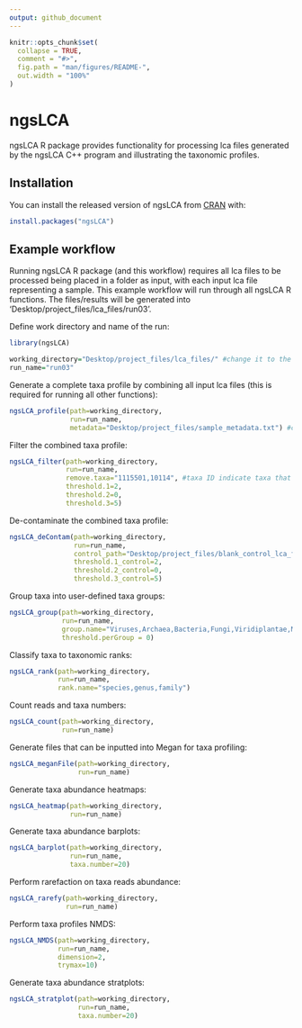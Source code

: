 ```yaml
---
output: github_document
---
```


<!-- README.md is generated from README.Rmd. Please edit that file -->

```r
knitr::opts_chunk$set(
  collapse = TRUE,
  comment = "#>",
  fig.path = "man/figures/README-",
  out.width = "100%"
)
```

# ngsLCA
<!-- badges: start -->
<!-- badges: end -->

ngsLCA R package provides functionality for processing lca files generated by the ngsLCA C++ program and illustrating the taxonomic profiles.

## Installation

You can install the released version of ngsLCA from [CRAN](https://CRAN.R-project.org) with:

``` r
install.packages("ngsLCA")
```

## Example workflow

Running ngsLCA R package (and this workflow) requires all lca files to be processed being placed in a folder as input, with each input lca file representing a sample. This example workflow will run through all ngsLCA R functions. The files/results will be generated into 'Desktop/project_files/lca_files/run03'.


Define work directory and name of the run:
```r
library(ngsLCA)

working_directory="Desktop/project_files/lca_files/" #change it to the path of your lca files folder
run_name="run03"
```


Generate a complete taxa profile by combining all input lca files (this is required for running all other functions):
```r
ngsLCA_profile(path=working_directory,
               run=run_name,
               metadata="Desktop/project_files/sample_metadata.txt") #change it to the path of your sample metadata.
```


Filter the combined taxa profile:
```r
ngsLCA_filter(path=working_directory,
              run=run_name,
              remove.taxa="1115501,10114", #taxa ID indicate taxa that will be removed from the results.
              threshold.1=2,
              threshold.2=0,
              threshold.3=5)
```


De-contaminate the combined taxa profile:
```r
ngsLCA_deContam(path=working_directory,
                run=run_name,
                control_path="Desktop/project_files/blank_control_lca_files/", #change it to the path of your blank control lca files folder
                threshold.1_control=2,
                threshold.2_control=0,
                threshold.3_control=5)
```


Group taxa into user-defined taxa groups:
```r        
ngsLCA_group(path=working_directory,
             run=run_name,
             group.name="Viruses,Archaea,Bacteria,Fungi,Viridiplantae,Metazoa",
             threshold.perGroup = 0)
```


Classify taxa to taxonomic ranks:
```r
ngsLCA_rank(path=working_directory,
            run=run_name,
            rank.name="species,genus,family")
```


Count reads and taxa numbers:
```r
ngsLCA_count(path=working_directory,
             run=run_name)
```


Generate files that can be inputted into Megan for taxa profiling:
```r
ngsLCA_meganFile(path=working_directory,
                 run=run_name)
```


Generate taxa abundance heatmaps:
```r
ngsLCA_heatmap(path=working_directory,
               run=run_name)
```


Generate taxa abundance barplots:
```r
ngsLCA_barplot(path=working_directory,
               run=run_name,
               taxa.number=20)
```


Perform rarefaction on taxa reads abundance:
```r
ngsLCA_rarefy(path=working_directory,
              run=run_name)
```


Perform taxa profiles NMDS:
```r
ngsLCA_NMDS(path=working_directory,
            run=run_name,
            dimension=2,
            trymax=10)
```


Generate taxa abundance stratplots:
```r
ngsLCA_stratplot(path=working_directory,
                 run=run_name,
                 taxa.number=20)
```
